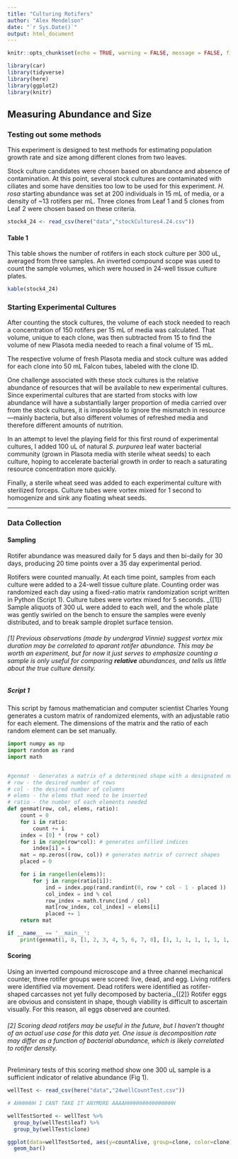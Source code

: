 ```yaml
---
title: "Culturing Rotifers"
author: "Alex Mendelson"
date: "`r Sys.Date()`"
output: html_document
---
```

```r
knitr::opts_chunk$set(echo = TRUE, warning = FALSE, message = FALSE, fig.path = "../output/")
```

```r
library(car)
library(tidyverse)
library(here)
library(ggplot2)
library(knitr)
```



## Measuring Abundance and Size
### Testing out some methods

This experiment is designed to test methods for estimating population growth rate and size among different clones from two leaves. 

Stock culture candidates were chosen based on abundance and absence of contamination. At this point, several stock cultures are contaminated with ciliates and some have densities too low to be used for this experiment. *H. rosa* starting abundance was set at 200 individuals in 15 mL of media, or a density of ~13 rotifers per mL. Three clones from Leaf 1 and 5 clones from Leaf 2 were chosen based on these criteria.


```r
stock4_24 <- read_csv(here("data","stockCultures4.24.csv"))
```

#### Table 1
This table shows the number of rotifers in each stock culture per 300 uL, averaged from three samples. An inverted compound scope was used to count the sample volumes, which were housed in 24-well tissue culture plates.

```r
kable(stock4_24)
```

### Starting Experimental Cultures

After counting the stock cultures, the volume of each stock needed to reach a concentration of 150 rotifers per 15 mL of media was calculated. That volume, unique to each clone, was then subtracted from 15 to find the volume of new Plasota media needed to reach a final volume of 15 mL.

The respective volume of fresh Plasota media and stock culture was added for each clone into 50 mL Falcon tubes, labeled with the clone ID.

One challenge associated with these stock cultures is the relative abundance of resources that will be available to new experimental cultures. Since experimental cultures that are started from stocks with low abundance will have a substantially larger proportion of media carried over from the stock cultures, it is impossible to ignore the mismatch in resource---mainly bacteria, but also different volumes of refreshed media and therefore different amounts of nutrition.

In an attempt to level the playing field for this first round of experimental cultures, I added 100 uL of natural *S. purpurea* leaf water bacterial community (grown in Plasota media with sterile wheat seeds) to each culture, hoping to accelerate bacterial growth in order to reach a saturating resource concentration more quickly.

Finally, a sterile wheat seed was added to each experimental culture with sterilized forceps. Culture tubes were vortex mixed for 1 second to homogenize and sink any floating wheat seeds.

***

### Data Collection
#### Sampling

Rotifer abundance was measured daily for 5 days and then bi-daily for 30 days, producing 20 time points over a 35 day experimental period.

Rotifers were counted manually. At each time point, samples from each culture were added to a 24-well tissue culture plate. Counting order was randomized each day using a fixed-ratio matrix randomization script written in Python (Script 1). Culture tubes were vortex mixed for 5 seconds. _{[1]} Sample aliquots of 300 uL were added to each well, and the whole plate was gently swirled on the bench to ensure the samples were evenly distributed, and to break sample droplet surface tension.


###### *[1] Previous observations (made by undergrad Vinnie) suggest vortex mix duration may be correlated to aparant rotifer abundance. This may be worth an experiment, but for now it just serves to emphasize counting a sample is only useful for comparing __relative__ abundances, and tells us little about the true culture density.*


##### Script 1
This script by famous mathematician and computer scientist Charles Young generates a custom matrix of randomized elements, with an adjustable ratio for each element. The dimensions of the matrix and the ratio of each random element can be set manually.
```python
import numpy as np
import random as rand
import math


#genmat - Generates a matrix of a determined shape with a designated number of randomly placed elems
# row - the desired number of rows
# col - the desired number of columns
# elems - the elems that need to be inserted
# ratio - the number of each elements needed
def genmat(row, col, elems, ratio):
    count = 0
    for i in ratio:
        count += i
    index = [0] * (row * col)
    for i in range(row*col): # generates unfilled indices
        index[i] = i
    mat = np.zeros((row, col)) # generates matrix of correct shapes
    placed = 0

    for i in range(len(elems)):
        for j in range(ratio[i]):
            ind = index.pop(rand.randint(0, row * col - 1 - placed ))
            col_index = ind % col
            row_index = math.trunc(ind / col)
            mat[row_index, col_index] = elems[i]
            placed += 1
    return mat

if __name__ == '__main__':
    print(genmat(1, 8, [1, 2, 3, 4, 5, 6, 7, 8], [1, 1, 1, 1, 1, 1, 1, 1]))
```


#### Scoring
Using an inverted compound microscope and a three channel mechanical counter, three rotifer groups were scored: live, dead, and egg. Living rotifers were identified via movement. Dead rotifers were identified as rotifer-shaped carcasses not yet fully decomposed by bacteria._{[2]} Rotifer eggs are obvious and consistent in shape, though viability is difficult to ascertain visually. For this reason, all eggs observed are counted.

###### *[2] Scoring dead rotifers may be useful in the future, but I haven't thought of an actual use case for this data yet. One issue is decomposition rate may differ as a function of bacterial abundance, which is likely correlated to rotifer density.*

Preliminary tests of this scoring method show one 300 uL sample is a sufficient indicator of relative abundance (Fig 1). 

```r

wellTest <- read_csv(here("data","24wellCountTest.csv"))

# AHHHHHH I CANT TAKE IT ANYMORE AAAAHHHHHHHHHHHHHHHH

wellTestSorted <- wellTest %>%
  group_by(wellTest$leaf) %>%
  group_by(wellTest$clone)

ggplot(data=wellTestSorted, aes(y=countAlive, group=clone, color=clone)) +
  geom_bar()

```
